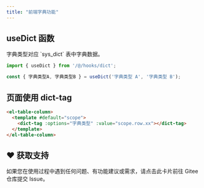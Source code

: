 ```yaml
---
title: "前端字典功能"
---
```


## useDict 函数

<Note>
字典类型对应 `sys_dict` 表中字典数据。
</Note>

```typescript
import { useDict } from '/@/hooks/dict';

const { 字典类型A, 字典类型B } = useDict('字典类型 A', '字典类型 B');
```

## 页面使用 dict-tag

```html
<el-table-column>
  <template #default="scope">
    <dict-tag :options="字典类型" :value="scope.row.xx"></dict-tag>
  </template>
</el-table-column>
```

## ♥️ 获取支持
<Card title="遇到问题？" horizontal icon="link" href="https://gitee.com/log4j/pig/issues">
  如果您在使用过程中遇到任何问题、有功能建议或需求，请点击此卡片前往 Gitee 仓库提交 Issue。
</Card>

